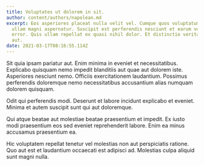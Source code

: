 ```yaml
---
title: Voluptates ut dolorem in sit.
author: content/authors/napolean.md
excerpt: Eos asperiores placeat nulla velit vel. Cumque quos voluptatum sint
  ullam magni aspernatur. Suscipit est perferendis nesciunt et earum voluptas
  error. Quis ullam repellat ex quasi nihil dolor. Et distinctio veritatis quas
  aut.
date: 2021-03-17T08:16:55.114Z
---
```

Sit quia ipsam pariatur aut. Enim minima in eveniet et necessitatibus. Explicabo quisquam nemo impedit blanditiis aut quae aut dolorem iste. Asperiores nesciunt nemo. Officiis exercitationem laudantium. Possimus perferendis doloremque nemo necessitatibus accusantium alias numquam dolorem quisquam.
 Odit qui perferendis modi. Deserunt et labore incidunt explicabo et eveniet. Minima et autem suscipit sunt qui aut doloremque.
 Qui atque beatae aut molestiae beatae praesentium et impedit. Ex iusto modi praesentium eos sed eveniet reprehenderit labore. Enim ea minus accusamus praesentium ea.
 Hic voluptatem repellat tenetur vel molestias non aut perspiciatis ratione. Quo aut est et laudantium occaecati est adipisci ad. Molestias culpa aliquid sunt magni nulla.